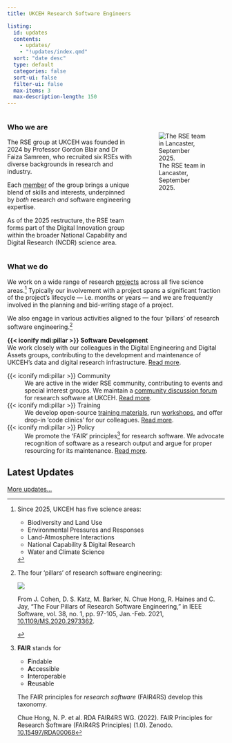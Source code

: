 ```yaml
---
title: UKCEH Research Software Engineers

listing:
  id: updates
  contents: 
    - updates/
    - "!updates/index.qmd"
  sort: "date desc"
  type: default
  categories: false
  sort-ui: false
  filter-ui: false
  max-items: 3
  max-description-length: 150
---
```


:::: {.columns}
::: {.column width="60%"}

### Who we are

The RSE group at UKCEH was founded in 2024 by Professor Gordon Blair and Dr Faiza Samreen, who recruited six RSEs with diverse backgrounds in research and industry.

Each [member](/people.html) of the group brings a unique blend of skills and interests, underpinned by _both_ research _and_ software engineering expertise.

As of the 2025 restructure, the RSE team forms part of the Digital Innovation group within the broader National Capability and Digital Research (NCDR) science area.

:::
::: {.column width="40%"}

<br>

![The RSE team in Lancaster, September 2025.](https://cdn.pixabay.com/photo/2015/10/05/22/37/blank-profile-picture-973460_1280.png)

:::
::::


### What we do

We work on a wide range of research [projects](/projects.html) across all five science areas.[^1]
Typically our involvement with a project spans a significant fraction of the project's lifecycle --- i.e. months or years --- and we are frequently involved in the planning and bid-writing stage of a project.

[^1]: Since 2025, UKCEH has five science areas:

    - Biodiversity and Land Use
    - Environmental Pressures and Responses
    - Land-Atmosphere Interactions
    - National Capability & Digital Research
    - Water and Climate Science


We also engage in various activities aligned to the four 'pillars' of research software engineering.[^2]

[^2]: The four 'pillars' of research software engineering:

    ::: {#fig-pillars2}

    ![](assets/pillars.gif)

    From J. Cohen, D. S. Katz, M. Barker, N. Chue Hong, R. Haines and C. Jay, "The Four Pillars of Research Software Engineering," in IEEE Software, vol. 38, no. 1, pp. 97-105, Jan.-Feb. 2021, [10.1109/MS.2020.2973362](https://doi.org/10.1109/MS.2020.2973362).

    :::

**{{< iconify mdi:pillar >}} Software Development** \
We work closely with our colleagues in the Digital Engineering and Digital Assets groups, contributing to the development and maintenance of UKCEH's data and digital research infrastructure. [Read more](/updates.html#category=software).

<!-- Contributions to open source software? -->

{{< iconify mdi:pillar >}} Community
: We are active in the wider RSE community, contributing to events and special interest groups. We maintain a [community discussion forum](https://github.com/ukceh-rse/community/discussions) for research software at UKCEH. [Read more](/updates.html#category=community).

{{< iconify mdi:pillar >}} Training
: We develop open-source [training materials](/tutorials.qmd), run [workshops](/workshops.qmd), and offer drop-in 'code clinics' for our colleagues. [Read more](/updates.html#category=training).

{{< iconify mdi:pillar >}} Policy
: We promote the 'FAIR' principles[^3] for research software. We advocate recognition of software as a research output and argue for proper resourcing for its maintenance. [Read more](/updates.html#category=policy).

[^3]: **FAIR** stands for

    - **F**indable
    - **A**ccessible
    - **I**nteroperable
    - **R**eusable

    The FAIR principles for _research software_ (FAIR4RS) develop this taxonomy.

    Chue Hong, N. P. et al. RDA FAIR4RS WG. (2022). FAIR Principles for Research Software (FAIR4RS Principles) (1.0). Zenodo. [10.15497/RDA00068](https://doi.org/10.15497/RDA00068)


## Latest Updates

::: {#updates}
:::

[More updates...](/updates.html)

